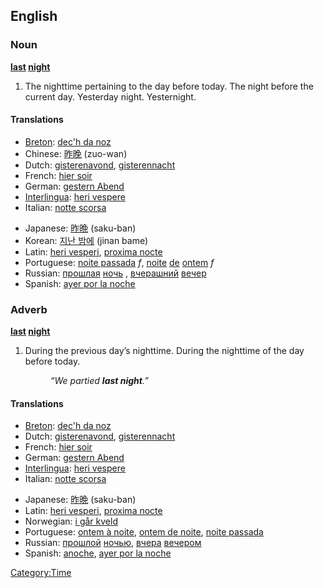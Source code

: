 ==English==

===Noun===
'''[[last]] [[night]]'''

# The nighttime pertaining to the day before today.  The night before the current day.  Yesterday night.  Yesternight.

====Translations====
{{top}}
*[[Breton]]: [[dec'h da noz]]
*Chinese: [[昨晚]] (zuo-wan)
*Dutch: [[gisterenavond]], [[gisterennacht]]
*French: [[hier soir]]
*German: [[gestern Abend]]
*[[Interlingua]]: [[heri vespere]]
*Italian: [[notte scorsa]]
{{mid}}
*Japanese: [[昨晩]] (saku-ban)
*Korean: [[지난 밤에]] (jinan bame)
*Latin: [[heri vesperi]], [[proxima nocte]]
*Portuguese: [[noite passada]] ''f'', [[noite]] [[de]] [[ontem]] ''f''
*Russian: [[прошлый|прошлая]] [[ночь]] {{f}}, [[вчерашний]] [[вечер]] {{m}}
*Spanish: [[ayer por la noche]]
{{bottom}}

===Adverb===
'''[[last]] [[night]]'''

# During the previous day’s nighttime.  During the nighttime of the day before today.
#: ''“We partied '''last night'''.”''

====Translations====
{{top}}
*[[Breton]]: [[dec'h da noz]]
*Dutch: [[gisterenavond]], [[gisterennacht]]
*French: [[hier soir]]
*German: [[gestern Abend]]
*[[Interlingua]]: [[heri vespere]]
*Italian: [[notte scorsa]]
{{mid}}
*Japanese: [[昨晩]] (saku-ban)
*Latin: [[heri vesperi]], [[proxima nocte]]
*Norwegian: [[i går kveld]]
*Portuguese: [[ontem à noite]], [[ontem de noite]], [[noite passada]]
*Russian: [[прошлый|прошлой]] [[ночью]], [[вчера]] [[вечером]]
*Spanish: [[anoche]], [[ayer por la noche]]
{{bottom}}

[[Category:Time]]
